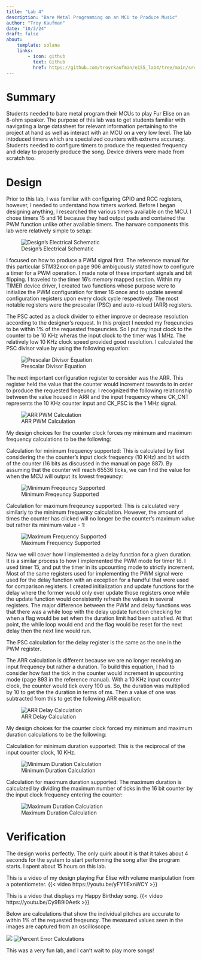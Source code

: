 ```yaml
---
title: "Lab 4"
description: "Bare Metal Programming on an MCU to Produce Music"
author: "Troy Kaufman"
date: "10/3/24"
draft: false
about: 
    template: solana
    links: 
        - icon: github
          text: Github
          href: https://github.com/troyrkaufman/e155_lab4/tree/main/src
---
```


# Summary

Students needed to bare metal program their MCUs to play Fur Elise on an 8-ohm speaker. The purpose of this lab was to get students familiar with navigating a large datasheet for relevant information pertaining to the project at hand as well as interact with an MCU on a very low level. The lab intoduced timers which are specialized counters with extreme accuracy. Students needed to configure timers to produce the requested frequency and delay to properly produce the song. Device drivers were made from scratch too.

# Design

Prior to this lab, I was familiar with configuring GPIO and RCC registers, however, I needed to understand how timers worked. Before I began designing anything, I researched the various timers available on the MCU. I chose timers 15 and 16 because they had output pads and contained the PWM function unlike other available timers. The harware components this lab were relatively simple to setup: 

![Design's Electrical Schematic](images/schematic.jpg)

I focused on how to produce a PWM signal first. The reference manual for this particular STM32xxx on page 906 ambiguously stated how to configure a timer for a PWM operation. I made note of these important signals and bit flipping. I traveled to the timer 16's memory mapped section. Within my TIMER device driver, I created two functions whose purpose were to initialize the PWM configuration for timer 16 once and to update several configuration registers upon every clock cycle respectively. The most notable registers were the prescalar (PSC) and auto-reload (ARR) registers. 

The PSC acted as a clock divider to either improve or decrease resolution according to the designer's request. In this project I needed my freqeuncies to be within 1% of the requested freqeuncies. So I put my input clock to the counter to be 10 KHz wheras the input clock to the timer was 1 MHz. The relatively low 10 KHz clock speed provided good resolution. I calculated the PSC divisor value by using the following equation:

![Prescalar Divisor Equation](images/psc.jpg)

The next important configuration register to consider was the ARR. This register held the value that the counter would increment towards to in order to produce the requested freqeuncy. I recognized the following relationship between the value housed in ARR and the input frequency where CK_CNT represents the 10 KHz counter input and CK_PSC is the 1 MHz signal. 

![ARR PWM Calculation](images/arr_pwm.jpg)

My design choices for the counter clock forces my minimum and maximum frequency calculations to be the following:

Calculation for minimum frequency supported:
This is calculated by first considering the the counter's input clock frequency (10 KHz) and bit width of the counter (16 bits as discussed in the manual on page 887). By assuming that the counter will reach 65536 ticks, we can find the value for when the MCU will output its lowest freqeuncy:

![Minimum Freqeuncy Supported](images/min_freq.jpg)

Calculation for maximum freqeuncy supported:
This is calculated very similarly to the minimum frequency calculation. However, the amount of times the counter has clicked will no longer be the counter's maximum value but rather its minimum value - 1:

![Maximum Frequency Supported](images/max_freq.jpg)

Now we will cover how I implemented a delay function for a given duration. It is a similar process to how I implemented the PWM mode for timer 16. I used timer 15, and put the timer in its upcounting mode to strictly increment. Most of the same registers used for implementing the PWM signal were used for the delay function with an exception for a handful that were used for comparison registers. I created initialization and update functions for the delay where the former would only ever update those registers once while the update function would consistently refresh the values in several registers. The major difference between the PWM and delay functions was that there was a while loop with the delay update function checking for when a flag would be set when the duration limit had been satisfied. At that point, the while loop would end and the flag would be reset for the next delay then the next line would run. 

The PSC calculation for the delay register is the same as the one in the PWM register.

The ARR calculation is different because we are no longer receiving an input frequency but rather a duration. To build this equation, I had to consider how fast the tick in the counter would increment in upcounting mode (page 893 in the reference manual). With a 10 KHz input counter clock, the counter would tick every 100 us. So, the duration was multiplied by 10 to get the the duration in terms of ms. Then a value of one was subtracted from this to get the following ARR equation:

![ARR Delay Calculation](images/arr_delay.jpg)

My design choices for the counter clock forced my minimum and maximum duration calculations to be the following:

Calculation for minimum duration supported:
This is the reciprocal of the input counter clock, 10 KHz.

![Minimum Duration Calculation](images/min_duration.jpg)

Calculation for maximum duration supported:
The maximum duration is calculated by dividing the maximum number of ticks in the 16 bit counter by the input clock frequency entering the counter:

![Maximum Duration Calculation](images/max_delay.jpg)

# Verification

The design works perfectly. The only quirk about it is that it takes about 4 seconds for the system to start performing the song after the program starts. I spent about 15 hours on this lab. 

This is a video of my design playing Fur Elise with volume manipulation from a potentiometer. {{< video https://youtu.be/yFY1lExnWCY >}} 

This is a video that displays my Happy Birthday song. {{< video https://youtu.be/Cy9B9i0Aetk >}}

Below are calculations that show the individual pitches are accurate to within 1% of the requested freqeuncy. The measured values seen in the images are captured from an oscilloscope.

![](images/fre1_calc.jpg)
![Percent Error Calculations](images/freq2_calc.jpg)

This was a very fun lab, and I can't wait to play more songs!

